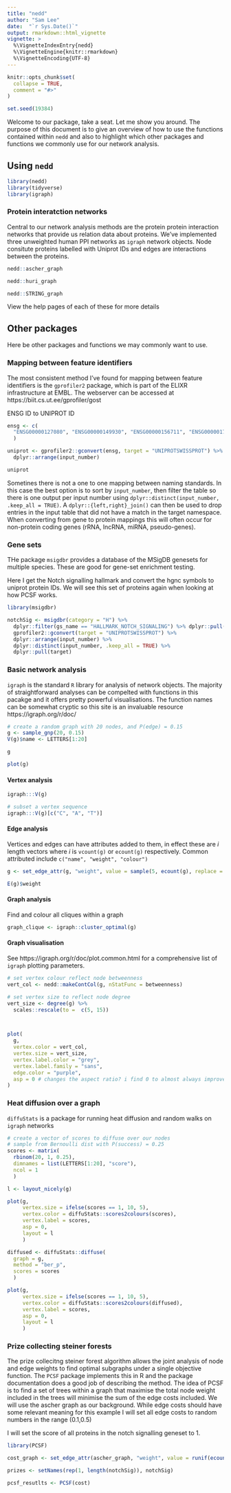 ```yaml
---
title: "nedd"
author: "Sam Lee"
date:  "`r Sys.Date()`"
output: rmarkdown::html_vignette
vignette: >
  %\VignetteIndexEntry{nedd}
  %\VignetteEngine{knitr::rmarkdown}
  %\VignetteEncoding{UTF-8}
---
```


```r
knitr::opts_chunk$set(
  collapse = TRUE,
  comment = "#>"
)

set.seed(19384)
```

Welcome to our package, take a seat. Let me show you around. The purpose of this document is to give an overview of how to use the functions contained within `nedd` and also to highlight which other packages and functions we commonly use for our network analysis.

## Using `nedd`

```r
library(nedd)
library(tidyverse)
library(igraph)
```


### Protein interatction networks

Central to our network analysis methods are the protein protein interaction networks that provide us relation data about proteins. We've implemented three unweighted human PPI networks as `igraph` network objects. Node consitute proteins labelled with Uniprot IDs and edges are interactions between the proteins. 

```r
nedd::ascher_graph

nedd::huri_graph

nedd::STRING_graph
```

View the help pages of each of these for more details

## Other packages

Here be other packages and functions we may commonly want to use.

### Mapping between feature identifiers

The most consistent method I've found for mapping between feature identifiers is the `gprofiler2` package, which is part of the ELIXR infrastructure at EMBL. The webserver can be accessed at https://biit.cs.ut.ee/gprofiler/gost

ENSG ID to UNIPROT ID

```r
ensg <- c(
  "ENSG00000127080", "ENSG00000149930", "ENSG00000156711", "ENSG00000170464"
  )

uniprot <- gprofiler2::gconvert(ensg, target = "UNIPROTSWISSPROT") %>%
  dplyr::arrange(input_number)

uniprot

```

Sometines there is not a one to one mapping between naming standards. In this case the best option is to sort by `input_number`, then filter the table so there is one output per input number using `dplyr::distinct(input_number, .keep_all = TRUE)`. A `dplyr::{left,right}_join()` can then be used to drop entries in the input table that did not have a match in the target namespace. When converting from gene to protein mappings this will often occur for non-protein coding genes (rRNA, lncRNA, miRNA, pseudo-genes).

### Gene sets

THe package `msigdbr` provides a database of the MSigDB genesets for multiple species. These are good for gene-set enrichment testing.

Here I get the Notch signalling hallmark and convert the hgnc symbols to uniprot protein IDs. We will see this set of proteins again when looking at how PCSF works. 

```r
library(msigdbr)

notchSig <- msigdbr(category = "H") %>%
  dplyr::filter(gs_name == "HALLMARK_NOTCH_SIGNALING") %>% dplyr::pull(gene_symbol) %>%
  gprofiler2::gconvert(target = "UNIPROTSWISSPROT") %>%
  dplyr::arrange(input_number) %>%
  dplyr::distinct(input_number, .keep_all = TRUE) %>%
  dplyr::pull(target)

```


### Basic network analysis

`igraph` is the standard `R` library for analysis of network objects. The majority of straightforward analyses can be compelted with functions in this pacakge and it offers pretty powerful visualisations. The function names can be somewhat cryptic so this site is an invaluable resource https://igraph.org/r/doc/

```r


# create a random graph with 20 nodes, and P(edge) = 0.15
g <- sample_gnp(20, 0.15)
V(g)$name <- LETTERS[1:20]

g

plot(g)
```

#### Vertex analysis

```r
igraph:::V(g)

# subset a vertex sequence
igraph:::V(g)[c("C", "A", "T")]
```

#### Edge analysis

Vertices and edges can have attributes added to them, in effect these are *i* length vectors where *i* is `vcount(g)` or `ecount(g)` respectively. Common attributed include `c("name", "weight", "colour")`

```r

g <- set_edge_attr(g, "weight", value = sample(5, ecount(g), replace = TRUE))

E(g)$weight

```


#### Graph analysis

Find and colour all cliques within a graph 

```r

graph_clique <- igraph::cluster_optimal(g)

```

#### Graph visualisation

See https://igraph.org/r/doc/plot.common.html for a comprehensive list of `igraph` plotting parameters.

```r

# set vertex colour reflect node betweenness
vert_col <- nedd::makeContCol(g, nStatFunc = betweenness)

# set vertex size to reflect node degree
vert_size <- degree(g) %>%
  scales::rescale(to =  c(5, 15))



plot(
  g,
  vertex.color = vert_col,
  vertex.size = vert_size,
  vertex.label.color = "grey",
  vertex.label.family = "sans",
  edge.color = "purple",
  asp = 0 # changes the aspect ratio? i find 0 to almost always improve appearance
)

```

### Heat diffusion over a graph

`diffuStats` is a package for running heat diffusion and random walks on `igraph` networks

```r

# create a vector of scores to diffuse over our nodes
# sample from Bernoulli dist with P(success) = 0.25
scores <- matrix(
  rbinom(20, 1, 0.25),
  dimnames = list(LETTERS[1:20], "score"),
  ncol = 1
  )

l <- layout_nicely(g)

plot(g,
     vertex.size = ifelse(scores == 1, 10, 5),
     vertex.color = diffuStats::scores2colours(scores),
     vertex.label = scores,
     asp = 0,
     layout = l
     )

diffused <- diffuStats::diffuse(
  graph = g,
  method = "ber_p",
  scores = scores
  )

plot(g,
     vertex.size = ifelse(scores == 1, 10, 5),
     vertex.color = diffuStats::scores2colours(diffused),
     vertex.label = scores,
     asp = 0,
     layout = l
     )

```



### Prize collecting steiner forests

The prize collecitng steiner forest algorithm allows the joint analysis of node and edge weights to find optimal subgraphs under a single objective function. The `PCSF` package implements this in R and the package documentation does a good job of describing the method. The idea of PCSF is to find a set of trees within a graph that maximise the total node weight included in the trees will minimise the sum of the edge costs included. We will use the ascher graph as our background. While edge costs should have some relevant meaning for this example I will set all edge costs to random numbers in the range (0.1,0.5)

I will set the score of all proteins in the notch signalling geneset to 1.

```r
library(PCSF)

cost_graph <- set_edge_attr(ascher_graph, "weight", value = runif(ecount(ascher_graph), 0.1, 0.5))

prizes <- setNames(rep(1, length(notchSig)), notchSig)

pcsf_resutlts <- PCSF(cost)

```
